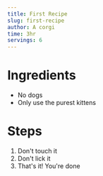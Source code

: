 ```yaml
---
title: First Recipe
slug: first-recipe
author: A corgi
time: 3hr
servings: 6
---
```


# Ingredients

- No dogs
- Only use the purest kittens

# Steps

1. Don't touch it
2. Don't lick it
3. That's it! You're done
